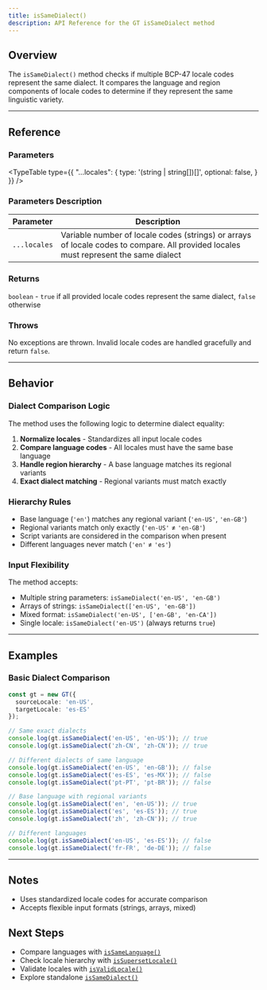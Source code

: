 ```yaml
---
title: isSameDialect()
description: API Reference for the GT isSameDialect method
---
```


## Overview

The `isSameDialect()` method checks if multiple BCP-47 locale codes represent the same dialect.
It compares the language and region components of locale codes to determine if they represent the same linguistic variety.

---

## Reference

### Parameters

<TypeTable
  type={{
    "...locales": {
      type: '(string | string[])[]',
      optional: false,
    }
  }}
/>

### Parameters Description

| Parameter | Description |
|-----------|-------------|
| `...locales` | Variable number of locale codes (strings) or arrays of locale codes to compare. All provided locales must represent the same dialect |

### Returns

`boolean` - `true` if all provided locale codes represent the same dialect, `false` otherwise

### Throws

No exceptions are thrown. Invalid locale codes are handled gracefully and return `false`.

---

## Behavior

### Dialect Comparison Logic

The method uses the following logic to determine dialect equality:
1. **Normalize locales** - Standardizes all input locale codes
2. **Compare language codes** - All locales must have the same base language
3. **Handle region hierarchy** - A base language matches its regional variants
4. **Exact dialect matching** - Regional variants must match exactly

### Hierarchy Rules

- Base language (`'en'`) matches any regional variant (`'en-US'`, `'en-GB'`)
- Regional variants match only exactly (`'en-US'` ≠ `'en-GB'`)
- Script variants are considered in the comparison when present
- Different languages never match (`'en'` ≠ `'es'`)

### Input Flexibility

The method accepts:
- Multiple string parameters: `isSameDialect('en-US', 'en-GB')`
- Arrays of strings: `isSameDialect(['en-US', 'en-GB'])`
- Mixed format: `isSameDialect('en-US', ['en-GB', 'en-CA'])`
- Single locale: `isSameDialect('en-US')` (always returns `true`)

---

## Examples

### Basic Dialect Comparison

```typescript
const gt = new GT({
  sourceLocale: 'en-US',
  targetLocale: 'es-ES'
});

// Same exact dialects
console.log(gt.isSameDialect('en-US', 'en-US')); // true
console.log(gt.isSameDialect('zh-CN', 'zh-CN')); // true

// Different dialects of same language
console.log(gt.isSameDialect('en-US', 'en-GB')); // false
console.log(gt.isSameDialect('es-ES', 'es-MX')); // false
console.log(gt.isSameDialect('pt-PT', 'pt-BR')); // false

// Base language with regional variants
console.log(gt.isSameDialect('en', 'en-US')); // true
console.log(gt.isSameDialect('es', 'es-ES')); // true
console.log(gt.isSameDialect('zh', 'zh-CN')); // true

// Different languages
console.log(gt.isSameDialect('en-US', 'es-ES')); // false
console.log(gt.isSameDialect('fr-FR', 'de-DE')); // false
```

---

## Notes

- Uses standardized locale codes for accurate comparison
- Accepts flexible input formats (strings, arrays, mixed)

## Next Steps

- Compare languages with [`isSameLanguage()`](/docs/core/class/methods/locales/isSameLanguage)
- Check locale hierarchy with [`isSupersetLocale()`](/docs/core/class/methods/locales/isSupersetLocale)
- Validate locales with [`isValidLocale()`](/docs/core/class/methods/locales/isValidLocale)
- Explore standalone [`isSameDialect()`](/docs/core/functions/locales/isSameDialect)